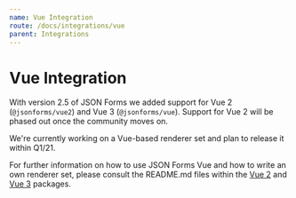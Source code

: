 ```yaml
---
name: Vue Integration
route: /docs/integrations/vue
parent: Integrations
---
```



# Vue Integration

<Note 
  title="Note" 
  body="Currently this integration is in a preview state!"
/>

With version 2.5 of JSON Forms we added support for Vue 2 (`@jsonforms/vue2`) and Vue 3 (`@jsonforms/vue`). Support for Vue 2 will be phased out once the community moves on.

We're currently working on a Vue-based renderer set and plan to release it within Q1/21.

For further information on how to use JSON Forms Vue and how to write an own renderer set, please consult the README.md files within the [Vue 2](https://github.com/eclipsesource/jsonforms/blob/master/packages/vue2/README.md) and [Vue 3](https://github.com/eclipsesource/jsonforms/blob/master/packages/vue/README.md) packages.
